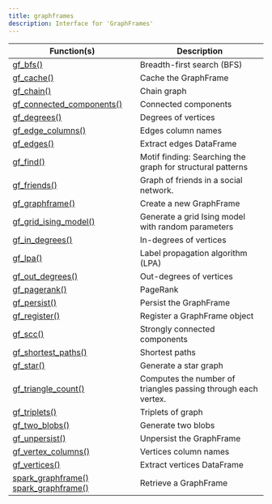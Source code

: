 ```yaml
---
title: graphframes
description: Interface for 'GraphFrames'
---
```

Function(s) | Description
|---|---|
|[gf_bfs()](/packages/graphframes/latest/reference/gf_bfs.html)|Breadth-first search (BFS)|
|[gf_cache()](/packages/graphframes/latest/reference/gf_cache.html)|Cache the GraphFrame|
|[gf_chain()](/packages/graphframes/latest/reference/gf_chain.html)|Chain graph|
|[gf_connected_components()](/packages/graphframes/latest/reference/gf_connected_components.html)|Connected components|
|[gf_degrees()](/packages/graphframes/latest/reference/gf_degrees.html)|Degrees of vertices|
|[gf_edge_columns()](/packages/graphframes/latest/reference/gf_edge_columns.html)|Edges column names|
|[gf_edges()](/packages/graphframes/latest/reference/gf_edges.html)|Extract edges DataFrame|
|[gf_find()](/packages/graphframes/latest/reference/gf_find.html)|Motif finding: Searching the graph for structural patterns|
|[gf_friends()](/packages/graphframes/latest/reference/gf_friends.html)|Graph of friends in a social network.|
|[gf_graphframe()](/packages/graphframes/latest/reference/gf_graphframe.html)|Create a new GraphFrame|
|[gf_grid_ising_model()](/packages/graphframes/latest/reference/gf_grid_ising_model.html)|Generate a grid Ising model with random parameters|
|[gf_in_degrees()](/packages/graphframes/latest/reference/gf_in_degrees.html)|In-degrees of vertices|
|[gf_lpa()](/packages/graphframes/latest/reference/gf_lpa.html)|Label propagation algorithm (LPA)|
|[gf_out_degrees()](/packages/graphframes/latest/reference/gf_out_degrees.html)|Out-degrees of vertices|
|[gf_pagerank()](/packages/graphframes/latest/reference/gf_pagerank.html)|PageRank|
|[gf_persist()](/packages/graphframes/latest/reference/gf_persist.html)|Persist the GraphFrame|
|[gf_register()](/packages/graphframes/latest/reference/gf_register.html)|Register a GraphFrame object|
|[gf_scc()](/packages/graphframes/latest/reference/gf_scc.html)|Strongly connected components|
|[gf_shortest_paths()](/packages/graphframes/latest/reference/gf_shortest_paths.html)|Shortest paths|
|[gf_star()](/packages/graphframes/latest/reference/gf_star.html)|Generate a star graph|
|[gf_triangle_count()](/packages/graphframes/latest/reference/gf_triangle_count.html)|Computes the number of triangles passing through each vertex.|
|[gf_triplets()](/packages/graphframes/latest/reference/gf_triplets.html)|Triplets of graph|
|[gf_two_blobs()](/packages/graphframes/latest/reference/gf_two_blobs.html)|Generate two blobs|
|[gf_unpersist()](/packages/graphframes/latest/reference/gf_unpersist.html)|Unpersist the GraphFrame|
|[gf_vertex_columns()](/packages/graphframes/latest/reference/gf_vertex_columns.html)|Vertices column names|
|[gf_vertices()](/packages/graphframes/latest/reference/gf_vertices.html)|Extract vertices DataFrame|
|[spark_graphframe() spark_graphframe()](/packages/graphframes/latest/reference/spark_graphframe.html)|Retrieve a GraphFrame|
